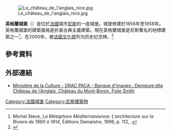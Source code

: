 [[File:Le_château_de_l'anglais_nice.jpg|thumb]]

'''英格蘭城堡'''（{{lang-fr|château de l'Anglais}}）是位於[[法國|法國]]城市[[尼斯|尼斯]]的一座城堡。城堡修建於1856年至1858年。英格蘭城堡的建築風格是折衷古典主義建築。現在英格蘭城堡是尼斯著名的地標建築之一<ref>Michel Steve, ''La Métaphore Méditerranéenne: L'architecture sur la Riviera de 1860 à 1914'', Éditions Demaistre, 1996, p. 112, {{ISBN|2-84194-003-9}}.</ref>。在2000年，被[[法国文化部|法国文化部]]列为历史纪念碑。<ref>{{cite web|url=https://www-pop-culture-gouv-fr.translate.goog/notice/merimee/PA06000011?_x_tr_sl=fr&_x_tr_tl=en&_x_tr_hl=en&_x_tr_pto=sc |title=英格蘭城堡，法国文化部}}</ref>


== 參考資料 ==
{{reflist}}

== 外部連結 ==
* [http://www.paca.culture.gouv.fr/banqueImages/imago/resultat.php?MODE=simple&termes=&DPT=06&COM=Nice&EDIF=ch%E2teau&TICO=demeure+dite+Ch%E2teau+de+l%27Anglais%2C+Ch%E2teau+du+Mont-Boron%2C+Folie+Smith&MCL=&NB=20&send=Rechercher&action=&SERV=crmh&ADRS=&AUT=&AUTR=&DATPV=&DENO=&DIFF=&DOC=&LBASE=&LEG=&LIEU=&NUMCD=&NUMI=&OBS=&REN=&SUJET= Ministère de la Culture - DRAC PACA - Banque d'images : Demeure dite Château de l'Anglais, Château du Mont-Boron, Folie Smith]

[[Category:法國城堡|Category:法國城堡]]
[[Category:尼斯建築物|Category:尼斯建築物]]
